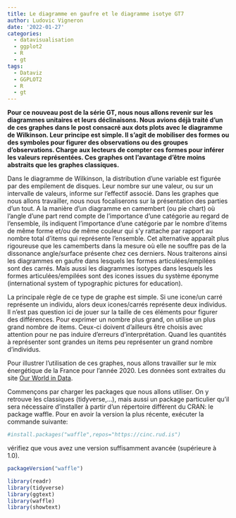 ```yaml
---
title: Le diagramme en gaufre et le diagramme isotye GT7
author: Ludovic Vigneron
date: '2022-01-27'
categories:
  - datavisualisation
  - ggplot2
  - R
  - gt
tags:
  - Dataviz
  - GGPLOT2
  - R
  - gt
---
```


**Pour ce nouveau post de la série GT, nous nous allons revenir sur les diagrammes unitaires et leurs déclinaisons. Nous avions déjà traité d'un de ces graphes dans le post consacré aux dots plots avec le diagramme de Wilkinson. Leur principe est simple. Il s'agit de mobiliser des formes ou des symboles pour figurer des observations ou des groupes d'observations. Charge aux lecteurs de compter ces formes pour inférer les valeurs représentées. Ces graphes ont l'avantage d'être moins abstraits que les graphes classiques.**

Dans le diagramme de Wilkinson, la distribution d'une variable est figurée par des empilement de disques. Leur nombre sur une valeur, ou sur un intervalle de valeurs, informe sur l'effectif associé. Dans les graphes que nous allons travailler, nous nous focaliserons sur la présentation des parties d'un tout. A la manière d'un diagramme en camembert (ou pie chart) où l'angle d'une part rend compte de l'importance d'une catégorie au regard de l'ensemble, ils indiquent l'importance d'une catégorie par le nombre d'items de même forme et/ou de même couleur qui s'y rattache par rapport au nombre total d'items qui représente l'ensemble. Cet alternative apparaît plus rigoureuse que les camemberts dans la mesure où elle ne souffre pas de la dissonance angle/surface présente chez ces derniers. Nous traiterons ainsi les diagrammes en gaufre dans lesquels les formes articulées/empilées sont des carrés. Mais aussi les diagrammes isotypes dans lesquels les formes articulées/empilées sont des icones issues du système éponyme (international system of typographic pictures for education).

La principale règle de ce type de graphe est simple. Si une icone/un carré représente un individu, alors deux icones/carrés représente deux individus. Il n'est pas question ici de jouer sur la taille de ces éléments pour figurer des différences. Pour exprimer un nombre plus grand, on utilise un plus grand nombre de items. Ceux-ci doivent d'ailleurs être choisis avec attention pour ne pas induire d'erreurs d'interprétation. Quand les quantités à représenter sont grandes un items peu représenter un grand nombre d'individus.

Pour illustrer l'utilisation de ces graphes, nous allons travailler sur le mix énergétique de la France pour l'année 2020. Les données sont extraites du site [Our World in Data](https://ourworldindata.org/grapher/primary-sub-energy-source).

Commençons par charger les packages que nous allons utiliser. On y retrouve les classiques (tidyverse,...), mais aussi un package particulier qu'il sera nécessaire d'installer à partir d'un répertoire différent du CRAN: le package waffle. Pour en avoir la version la plus récente, exécuter la commande suivante:

```r
#install.packages("waffle",repos="https://cinc.rud.is")
```

vérifiez que vous avez une version suffisamment avancée (supérieure à 1.0).

```r
packageVersion("waffle")
```


```r
library(readr)
library(tidyverse)
library(ggtext)
library(waffle)
library(showtext)
```












